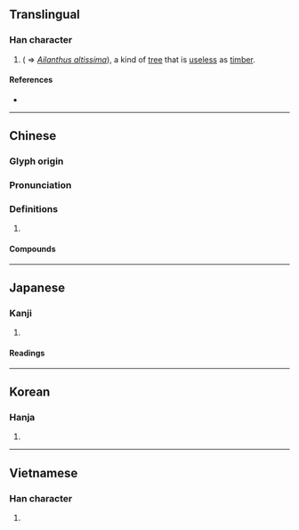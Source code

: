 {{character info/new}}
==Translingual==

===Han character===
{{Han char|rn=75|rad=木|as=11|sn=15|four=41927|canj=DMBS|ids=⿰木雩}}

# {{taxlink|Ailanthus glandulosa|species|noshow=1}} ( ⇒ ''[[Ailanthus altissima]]''), a kind of [[tree]] that is [[useless]] as [[timber]].

====References====
* {{Han ref|kx=0550.080|dkj=15438|dj=0938.030|hdz=21278.080|uh=6A17|ud=27159|bh=E5CC|bd=58828}}

----

==Chinese==
{{zh-forms}}

===Glyph origin===
{{Han etym}}

===Pronunciation===
{{zh-pron
|m=chū
|c=syu1
|mc=
|oc=y
|ma=
|cat=pn
}}

===Definitions===
{{zh-hanzi}}

# {{rfdef|lang=zh}}

====Compounds====
{{zh-der|樗散|樗蒲|樗櫟庸材|樗朽之材|樗櫟|樗材|木木樗樗}}

----

==Japanese==

===Kanji===
{{ja-kanji|grade=|rs=木11}}

# {{defn|lang=ja|sort=木11}}

====Readings====
{{ja-readings
|on=ちょ
|kun=おうち-
}}

----

==Korean==

===Hanja===
{{ko-hanja|hangeul=저|eumhun=|rv=jeo|mr=chŏ|y=ce}}

# {{defn|lang=ko|sort=木11}}

----

==Vietnamese==

===Han character===
{{vi-readings|rs=木11|hanviet=vụ}}

# {{defn|lang=vi|sort=木11}}